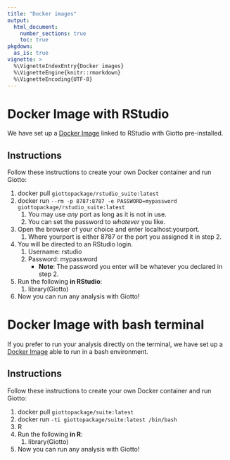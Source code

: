 ```yaml
---
title: "Docker images"
output: 
  html_document:
    number_sections: true
    toc: true
pkgdown:
  as_is: true
vignette: >
  %\VignetteIndexEntry{Docker images}
  %\VignetteEngine{knitr::rmarkdown}
  %\VignetteEncoding{UTF-8}
---
```


# Docker Image with RStudio

We have set up a [Docker Image](https://hub.docker.com/r/giottopackage/rstudio_suite) linked to RStudio with Giotto pre-installed.

## Instructions

Follow these instructions to create your own Docker container and run
Giotto:

1.  docker pull `giottopackage/rstudio_suite:latest`
2.  docker run
    `--rm -p 8787:8787 -e PASSWORD=mypassword giottopackage/rstudio_suite:latest`
    1.  You may use *any* port as long as it is not in use.
    2.  You can set the password to *whatever* you like.
3.  Open the browser of your choice and enter
    [localhost:yourport]{.title-ref}.
    1.  Where yourport is either 8787 or the port you assigned it in
        step 2.
4.  You will be directed to an RStudio login.
    1.  Username: rstudio
    2.  Password: mypassword
        -   **Note**: The password you enter will be whatever you
            declared in step 2.
5.  Run the following **in RStudio**:
    1.  library(Giotto)
6.  Now you can run any analysis with Giotto!

# Docker Image with bash terminal

If you prefer to run your analysis directly on the terminal, we have set up a [Docker Image](https://hub.docker.com/r/giottopackage/suite) able to run in a bash environment.

## Instructions

Follow these instructions to create your own Docker container and run
Giotto:

1.  docker pull `giottopackage/suite:latest`
2.  docker run `-ti giottopackage/suite:latest /bin/bash`
3.  R
4.  Run the following **in R**:
    1.  library(Giotto)
5.  Now you can run any analysis with Giotto!
